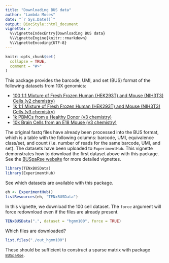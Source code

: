 ```yaml
---
title: "Downloading BUS data"
author: "Lambda Moses"
date: "`r Sys.Date()`"
output: BiocStyle::html_document
vignette: >
  %\VignetteIndexEntry{Downloading BUS data}
  %\VignetteEngine{knitr::rmarkdown}
  %\VignetteEncoding{UTF-8}
---
```


```r
knitr::opts_chunk$set(
  collapse = TRUE,
  comment = "#>"
)
```

This package provides the barcode, UMI, and set (BUS) format of the following datasets from 10X genomics:

* [100 1:1 Mixture of Fresh Frozen Human (HEK293T) and Mouse (NIH3T3) Cells (v2 chemistry)](https://support.10xgenomics.com/single-cell-gene-expression/datasets/2.1.0/hgmm_100)
* [1k 1:1 Mixture of Fresh Frozen Human (HEK293T) and Mouse (NIH3T3) Cells (v3 chemistry)](https://support.10xgenomics.com/single-cell-gene-expression/datasets/3.0.0/hgmm_1k_v3)
* [1k PBMCs from a Healthy Donor (v3 chemistry)](https://support.10xgenomics.com/single-cell-gene-expression/datasets/3.0.0/pbmc_1k_v3)
* [10k Brain Cells from an E18 Mouse (v3 chemistry)](https://support.10xgenomics.com/single-cell-gene-expression/datasets/3.0.0/neuron_10k_v3)

The original fastq files have already been processed into the BUS format, which is a table with the following columns: barcode, UMI, equivalence class/set, and count (i.e. number of reads for the same barcode, UMI, and set). The datasets have been uploaded to `ExperimentHub`. This vignette demonstrates how to download the first dataset above with this package. See the [BUSpaRse website](https://bustools.github.io/BUS_notebooks_R/index.html) for more detailed vignettes.

```r
library(TENxBUSData)
library(ExperimentHub)
```

See which datasets are available with this package.
```r
eh <- ExperimentHub()
listResources(eh, "TENxBUSData")
```

In this vignette, we download the 100 cell dataset. The `force` argument will force redownload even if the files are already present.
```r
TENxBUSData(".", dataset = "hgmm100", force = TRUE)
```

Which files are downloaded?
```r
list.files("./out_hgmm100")
```

These should be sufficient to construct a sparse matrix with package [`BUSpaRse`](https://github.com/BUStools/BUSpaRse). 
